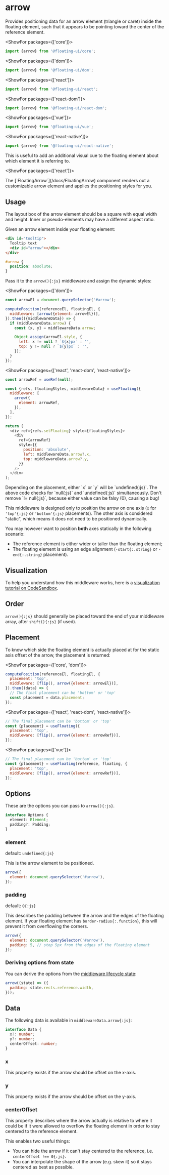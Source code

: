 <PageCard className="mb-8">

# arrow

Provides positioning data for an arrow element (triangle or
caret) inside the floating element, such that it appears to be
pointing toward the center of the reference element.

<MiddlewareContainer>
  <MiddlewareBadge type="Data Provider" />
</MiddlewareContainer>

<ShowFor packages={['core']}>

```js
import {arrow} from '@floating-ui/core';
```

</ShowFor>

<ShowFor packages={['dom']}>

```js
import {arrow} from '@floating-ui/dom';
```

</ShowFor>

<ShowFor packages={['react']}>

```js
import {arrow} from '@floating-ui/react';
```

</ShowFor>

<ShowFor packages={['react-dom']}>

```js
import {arrow} from '@floating-ui/react-dom';
```

</ShowFor>

<ShowFor packages={['vue']}>

```js
import {arrow} from '@floating-ui/vue';
```

</ShowFor>

<ShowFor packages={['react-native']}>

```js
import {arrow} from '@floating-ui/react-native';
```

</ShowFor>

This is useful to add an additional visual cue to the floating
element about which element it is referring to.

<ShowFor packages={['react']}>

<Notice>
  The [`FloatingArrow`](/docs/FloatingArrow) component renders
  out a customizable arrow element and applies the positioning
  styles for you.
</Notice>

</ShowFor>

</PageCard>

<div className="flex flex-col gap-4">
  <Chrome
    center
    className="h-96"
    scrollable="x"
    label="Scroll horizontally"
  >
    <Floating
      content="The arrow is positioned dynamically"
      arrow
      middleware={[
        {name: 'shift'},
        {name: 'offset', options: 20},
      ]}
      portaled
      bounded
    >
      <div className="relative -top-8 grid h-32 w-32 place-items-center border-2 border-dashed border-gray-1000" />
    </Floating>
  </Chrome>
</div>

## Usage

The layout box of the arrow element should be a square with equal
width and height. Inner or pseudo-elements may have a different
aspect ratio.

Given an arrow element inside your floating element:

```html
<div id="tooltip">
  Tooltip text
  <div id="arrow"></div>
</div>
```

```css
#arrow {
  position: absolute;
}
```

Pass it to the `arrow(){:js}` middleware and assign the dynamic
styles:

<ShowFor packages={['dom']}>

```js
const arrowEl = document.querySelector('#arrow');

computePosition(referenceEl, floatingEl, {
  middleware: [arrow({element: arrowEl})],
}).then(({middlewareData}) => {
  if (middlewareData.arrow) {
    const {x, y} = middlewareData.arrow;

    Object.assign(arrowEl.style, {
      left: x != null ? `${x}px` : '',
      top: y != null ? `${y}px` : '',
    });
  }
});
```

</ShowFor>

<ShowFor packages={['react', 'react-dom', 'react-native']}>

```js
const arrowRef = useRef(null);

const {refs, floatingStyles, middlewareData} = useFloating({
  middleware: [
    arrow({
      element: arrowRef,
    }),
  ],
});

return (
  <div ref={refs.setFloating} style={floatingStyles}>
    <div
      ref={arrowRef}
      style={{
        position: 'absolute',
        left: middlewareData.arrow?.x,
        top: middlewareData.arrow?.y,
      }}
    />
  </div>
);
```

</ShowFor>

<Notice type="error" title="Important">
  Depending on the placement, either `x` or `y` will be
  `undefined{:js}`. The above code checks for `null{:js}` and
  `undefined{:js}` simultaneously. Don't remove `!= null{:js}`,
  because either value can be falsy (0), causing a bug!
</Notice>

This middleware is designed only to position the arrow on one
axis (`x` for `'top'{:js}` or `'bottom'{:js}` placements). The
other axis is considered "static", which means it does not need
to be positioned dynamically.

You may however want to position **both** axes statically in the
following scenario:

- The reference element is either wider or taller than the
  floating element;
- The floating element is using an edge alignment
  (`-start{:.string}` or `-end{:.string}` placement).

## Visualization

To help you understand how this middleware works, here is a
[visualization tutorial on CodeSandbox](https://codesandbox.io/s/mystifying-kare-ee3hmh?file=/src/index.js).

## Order

`arrow(){:js}` should generally be placed toward the end of your
middleware array, after `shift(){:js}` (if used).

## Placement

To know which side the floating element is actually placed at for
the static axis offset of the arrow, the placement is returned:

<ShowFor packages={['core', 'dom']}>

```js
computePosition(referenceEl, floatingEl, {
  placement: 'top',
  middleware: [flip(), arrow({element: arrowEl})],
}).then((data) => {
  // The final placement can be 'bottom' or 'top'
  const placement = data.placement;
});
```

</ShowFor>

<ShowFor packages={['react', 'react-dom', 'react-native']}>

```js
// The final placement can be 'bottom' or 'top'
const {placement} = useFloating({
  placement: 'top',
  middleware: [flip(), arrow({element: arrowRef})],
});
```

</ShowFor>

<ShowFor packages={['vue']}>

```js
// The final placement can be 'bottom' or 'top'
const {placement} = useFloating(reference, floating, {
  placement: 'top',
  middleware: [flip(), arrow({element: arrowRef})],
});
```

</ShowFor>

## Options

These are the options you can pass to `arrow(){:js}`.

```ts
interface Options {
  element: Element;
  padding?: Padding;
}
```

### element

default: `undefined{:js}`

This is the arrow element to be positioned.

```js
arrow({
  element: document.querySelector('#arrow'),
});
```

### padding

default: `0{:js}`

This describes the padding between the arrow and the edges of the
floating element. If your floating element has
`border-radius{:.function}`, this will prevent it from
overflowing the corners.

```js
arrow({
  element: document.querySelector('#arrow'),
  padding: 5, // stop 5px from the edges of the floating element
});
```

### Deriving options from state

You can derive the options from the
[middleware lifecycle state](/docs/middleware#middlewarestate):

```js
arrow((state) => ({
  padding: state.rects.reference.width,
}));
```

## Data

The following data is available in `middlewareData.arrow{:js}`:

```ts
interface Data {
  x?: number;
  y?: number;
  centerOffset: number;
}
```

### x

This property exists if the arrow should be offset on the x-axis.

### y

This property exists if the arrow should be offset on the y-axis.

### centerOffset

This property describes where the arrow actually is relative to
where it could be if it were allowed to overflow the floating
element in order to stay centered to the reference element.

This enables two useful things:

- You can hide the arrow if it can't stay centered to the
  reference, i.e. `centerOffset !== 0{:js}`.
- You can interpolate the shape of the arrow (e.g. skew it) so it
  stays centered as best as possible.
